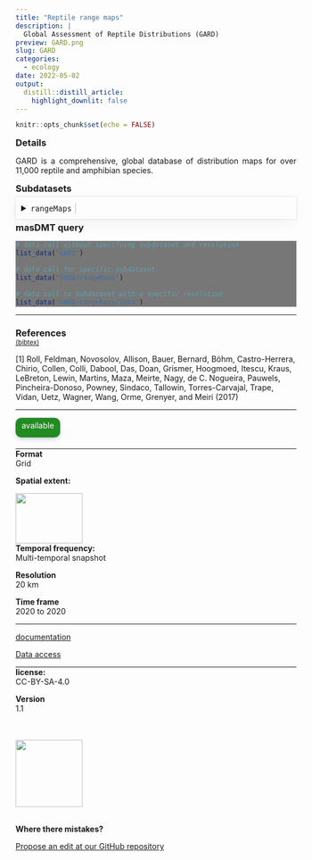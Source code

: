 ```yaml
---
title: "Reptile range maps"
description: |
  Global Assessment of Reptile Distributions (GARD)
preview: GARD.png
slug: GARD
categories:
  - ecology
date: 2022-05-02
output:
  distill::distill_article:
    highlight_downlit: false
---
```

  
```r
knitr::opts_chunk$set(echo = FALSE)
```

<div style="width=80%;margin-top:0;margin-bottom:0;">
<h3 style="margin-top:5;margin-bottom:5;">Details</h3>
<p align="justify">
GARD is a comprehensive, global database of distribution maps for over 11,000 reptile and amphibian species.
</p>

<h3 style="margin-top:5;margin-bottom:5;">Subdatasets</h3>
<details style='cursor:pointer;border:none;box-shadow: rgba(0, 0, 0, 0.05) 0px 6px 24px 0px, rgba(0, 0, 0, 0.08) 0px 0px 0px 1px;padding:10px;margin:0;'>
<summary style="font-size:16px;">`rangeMaps`<span style="color:#C8C8C8;"> | </span></summary>
<hr style="margin-top:0;margin-bottom:20px;">
|content|description|
|-------|-----------|
|ogc_fid0|Feature unique identifier|
|id_no|Species unique identifier|
|binomial|Species name|
|presence|Type of presence|
|origin|Type of origin|
|seasonal|Type of seasonal presence|
|compiler|Who compiled the record|
|yrcompiled|Year when the record was compiled|
|citation|Citation of the record|
|source|Source of the record|
|dist_comm|Distribution commentary|
|island|Is the range in an island?|
|subspecies|Subspecies name|
|subpop|Subpopulation|
|tax_comm|Taxonomic comments|
|kingdom|Species kingdom|
|phylum|Species taxonimic phylum|
|class|Species taxonimic class|
|order|Species taxonimic order|
|family|Species taxonimic family|
|genus|Species taxonimic genus|
|category|Range map status|
|marine|Is it a marine range?|
|terrestrial|Is it a terrestrial range?|
|freshwater|Is it a freshwater range?|
|shape_leng|Shape perimeter (m)|
|shape_area|Shape area (m2)|
</details>
<h3 style="margin-top:5;margin-bottom:5;">masDMT query</h3>
<div style="width=80%;margin-top:5;margin-bottom:5;background-color:#777777;">
```r
# data call without specifying subdataset and resolution
list_data("GARD")

# data call for specific subdataset 
list_data("GARD/rangeMaps")

# data call to subdataset with a specific resolution
list_data("GARD/rangeMaps/20km")
```
</div>
<hr style="margin-top:0;margin-bottom:0;">
<h3 style="margin-bottom:0;">References</h3>
<p style='margin-top:0;margin-bottom:5;'>
             <a target='_blank' href='https://raw.githubusercontent.com/data-catalog/main/_posts/GARD/GARD.bib' download='GARD/GARD.bibtex'><small>(bibtex)</small></a></p>
<p>[1] Roll, Feldman, Novosolov, Allison, Bauer, Bernard, Böhm, Castro-Herrera, Chirio, Collen, Colli, Dabool, Das, Doan, Grismer, Hoogmoed, Itescu, Kraus, LeBreton, Lewin, Martins, Maza, Meirte, Nagy, de
C. Nogueira, Pauwels, Pincheira-Donoso, Powney, Sindaco, Tallowin, Torres-Carvajal, Trape, Vidan, Uetz, Wagner, Wang, Orme, Grenyer, and Meiri (2017)</p>
<hr>
</div>

<aside>
<p style="padding:5px;margin-top:0;margin-bottom:20px;border-radius:10px;text-align:center;background:#228B22;color:#ffffff;height:25px;width:70px;box-shadow: rgba(9, 30, 66, 0.25) 0px 4px 8px -2px, rgba(9, 30, 66, 0.08) 0px 0px 0px 1px;">available</p>
<hr style="margin-top:0;margin-bottom:0;">
<p style="margin-top:0;margin-bottom:0;">**Format**</p>
<p style="margin-top:0;">Grid</p>
<p style="margin-top:0;">**Spatial extent:**</p>
<img src="_extent.png" width=120, height=90>
<p style="margin-top:0;margin-bottom:0;">**Temporal frequency:**</p>
<p style="margin-top:0;">Multi-temporal snapshot</p>
<p style="margin-top:0;margin-bottom:0;">**Resolution**</p>
<p style="margin-top:0;">20 km</p>
<p style="margin-top:0;margin-bottom:0;">**Time frame**</p>
<p style="margin-top:0;">2020 to 2020</p>
<hr style="margin-top:0;margin-bottom:0;">
<p><p style='margin-top:0;margin-bottom:0;'><a style='margin:0;padding:0;' href='https://www.nature.com/articles/s41559-017-0332-2'>documentation</a></p></p>
<p><p style='margin-top:0;margin-bottom:0;'><a style='margin:0;padding:0;' href='http://www.gardinitiative.org/'>Data access</a></p></p>
<hr style="margin-top:0;margin-bottom:0;">
<p style="margin-top:0;margin-bottom:0;">**license:**</p>
<p style="margin-top:0;">CC-BY-SA-4.0</p>
<p style="margin-top:0;margin-bottom:0;">**Version**</p>
<p style="margin-top:0;">1.1</p>
<br>
<br>
<img src="https://raw.githubusercontent.com/macroecology-society/masDMT/master/docs/sidebar_credits.png" width="120;">
<br>
<br>
<p style="margin-bottom:0;padding:0;">**Where there  mistakes?**</p>
<p><a href='https://github.com/macroecology-society/data-catalog/tree/main/_posts/GARD/GARD.yml'>Propose an edit at our GitHub repository</a></p>
</aside>
